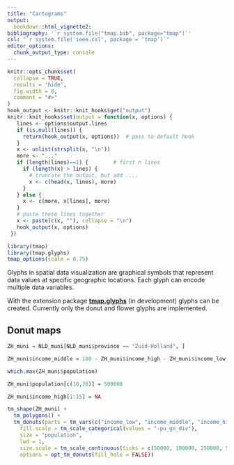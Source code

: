 ```yaml
---
title: "Cartograms"
output: 
  bookdown::html_vignette2:
bibliography: '`r system.file("tmap.bib", package="tmap")`'
csl: "`r system.file('ieee.csl', package = 'tmap')`"
editor_options: 
  chunk_output_type: console
---
```


```r
knitr::opts_chunk$set(
  collapse = TRUE,
  results = 'hide',
  fig.width = 8,
  comment = "#>"
)
hook_output <- knitr::knit_hooks$get("output")
knitr::knit_hooks$set(output = function(x, options) {
   lines <- options$output.lines
   if (is.null(lines)) {
     return(hook_output(x, options))  # pass to default hook
   }
   x <- unlist(strsplit(x, "\n"))
   more <- "..."
   if (length(lines)==1) {        # first n lines
     if (length(x) > lines) {
       # truncate the output, but add ....
       x <- c(head(x, lines), more)
     }
   } else {
     x <- c(more, x[lines], more)
   }
   # paste these lines together
   x <- paste(c(x, ""), collapse = "\n")
   hook_output(x, options)
 })

```


```r
library(tmap)
library(tmap.glyphs)
tmap_options(scale = 0.75)
```

Glyphs in spatial data visualization are graphical symbols that represent data values at specific geographic locations. Each glyph can encode multiple data variables.

With the extension package [**tmap.glyphs**](https://github.com/r-tmap/tmap.glyphs/) (in development) glyphs can be created. Currently only the donut and flower glyphs are implemented.

## Donut maps


```r
ZH_muni = NLD_muni[NLD_muni$province == "Zuid-Holland", ]

ZH_muni$income_middle = 100 - ZH_muni$income_high - ZH_muni$income_low

which.max(ZH_muni$population)

ZH_muni$population[c(10,26)] = 500000

ZH_muni$income_high[1:15] = NA

tm_shape(ZH_muni) +
  tm_polygons() +
  tm_donuts(parts = tm_vars(c("income_low", "income_middle", "income_high"), multivariate = TRUE),
    fill.scale = tm_scale_categorical(values = "-pu_gn_div"),			  
    size = "population",
    lwd = 1,
    size.scale = tm_scale_continuous(ticks = c(50000, 100000, 250000, 500000)),
    options = opt_tm_donuts(fill_hole = FALSE))
```
